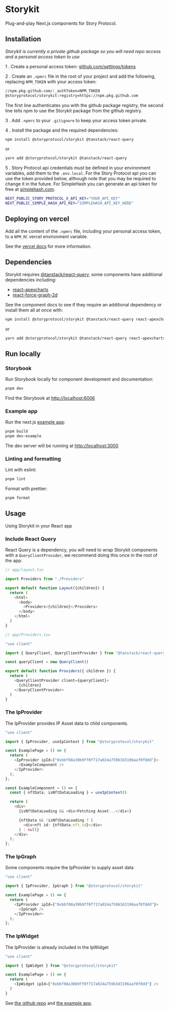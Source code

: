 
<Meta title="Introduction" />

# Storykit

Plug-and-play Next.js components for Story Protocol.

## Installation

_Storykit is currently a private github package so you will need repo access and a personal access token to use_

1 . Create a personal access token: [github.com/settings/tokens](https://github.com/settings/tokens)

2 . Create an `.npmrc` file in the root of your project and add the following, replacing `NPM_TOKEN` with your access token:

```bash
//npm.pkg.github.com/:_authToken=NPM_TOKEN
@storyprotocol/storykit:registry=https://npm.pkg.github.com
```

The first line authenticates you with the github package registry, the second line tells npm to use the Storykit package from the github registry.

3 . Add `.npmrc` to your `.gitignore` to keep your access token private.

4 . Install the package and the required dependencies:

```bash
npm install @storyprotocol/storykit @tanstack/react-query
```
or
```bash
yarn add @storyprotocol/storykit @tanstack/react-query
```

5 . Story Protocol api credentials must be defined in your environment variables, add them to the `.env.local`. For the Story Protocol api you can use the token provided below, although note that you may be required to change it in the future. For SimpleHash you can generate an api token for free at [simplehash.com](https://simplehash.com/).

```bash
NEXT_PUBLIC_STORY_PROTOCOL_X_API_KEY="YOUR_API_KEY"
NEXT_PUBLIC_SIMPLE_HASH_API_KEY="SIMPLEHASH_API_KEY_HERE"
```

## Deploying on vercel

Add all the content of the `.npmrc` file, including your personal access token, to a `NPM_RC` vercel environment variable.

See the [vercel docs](https://vercel.com/guides/using-private-dependencies-with-vercel) for more information.

## Dependencies

Storykit requires [@tanstack/react-query](https://tanstack.com/query/latest), some components have additional dependencies including:

- [react-apexcharts](https://www.npmjs.com/package/react-apexcharts)
- [react-force-graph-2d](https://www.npmjs.com/package/react-force-graph-2d)

See the component docs to see if they require an additional dependency or install them all at once with:

```bash
npm install @storyprotocol/storykit @tanstack/react-query react-apexcharts react-force-graph-2d
```
or
```bash
yarn add @storyprotocol/storykit @tanstack/react-query react-apexcharts react-force-graph-2d
```

## Run locally

### Storybook

Run Storybook locally for component development and documentation:

```bash
pnpm dev
```

Find the Storybook at [http://localhost:6006](http://localhost:6006)

### Example app

Run the next.js [example app](../examples/next-app/):

```bash
pnpm build
pnpm dev-example
```

The dev server will be running at [http://localhost:3000](http://localhost:3000)

### Linting and formatting

Lint with eslint:

```bash
pnpm lint
```

Format with prettier:

```bash
pnpm format
```

## Usage

Using Storykit in your React app

### Include React Query

React Query is a dependency, you will need to wrap Storykit components with a `QueryClientProvider`, we recommend doing this once in the root of the app.

```typescript
// app/layout.tsx

import Providers from "./Providers"

export default function Layout({children}) {
  return (
    <html>
      <body>
        <Providers>{children}</Providers>
      </body>
    </html>
  )
}
```

```typescript
// app/Providers.tsx

"use client"

import { QueryClient, QueryClientProvider } from "@tanstack/react-query"

const queryClient = new QueryClient()

export default function Providers({ children }) {
  return (
    <QueryClientProvider client={queryClient}>
      {children}
    </QueryClientProvider>
  )
}

```

### The IpProvider

The IpProvider provides IP Asset data to child components.

```typescript
"use client"

import { IpProvider, useIpContext } from "@storyprotocol/storykit"

const ExamplePage = () => {
  return (
    <IpProvider ipId={"0xbbf08a30b9ff0f717a024a75963d3196aaf0f0dd"}>
      <ExampleComponent />
    </IpProvider>
  );
};

const ExampleComponent = () => {
  const { nftData, isNftDataLoading } = useIpContext()

  return (
    <div>
      {isNftDataLoading && <div>Fetching Asset...</div>}

      {nftData && !isNftDataLoading ? (
        <div>nft id: {nftData.nft_id}</div>
      ) : null}
    </div>
  );
};
```

### The IpGraph

Some components require the IpProvider to supply asset data

```typescript
"use client"

import { IpProvider, IpGraph } from "@storyprotocol/storykit"

const ExamplePage = () => {
  return (
    <IpProvider ipId={"0xbbf08a30b9ff0f717a024a75963d3196aaf0f0dd"}>
      <IpGraph />
    </IpProvider>
  );
};
```

### The IpWidget

The IpProvider is already included in the IpWidget

```typescript
"use client"

import { IpWidget } from "@storyprotocol/storykit"

const ExamplePage = () => {
  return (
    <IpWidget ipId={"0xbbf08a30b9ff0f717a024a75963d3196aaf0f0dd"} />
  )
}

```

See [the github repo](https://github.com/storyprotocol/storykit) and [the example app](https://github.com/storyprotocol/storykit/tree/main/examples/next-app).
